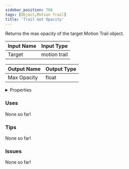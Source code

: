 ```yaml
---
sidebar_position: 768
tags: [Object,Motion Trail]
title: 'Trail Get Opacity'
---
```


Returns the max opacity of the target Motion Trail object.




<EsbSvg />

| Input Name | Input Type |
|-----------|-----------|
| Target | motion trail |

| Output Name | Output Type |
|-----------|-----------|
| Max Opacity | float |


<details>
  <summary>Properties</summary>
  <div>
    <div>
    <table>
      <thead>
        <tr>
          <th>Is beta required?</th>
          <th>❌</th>
        </tr>
        <tr>
          <th>Is this chip a trolling risk?</th>
          <th>❌</th>
        </tr>
        <tr>
          <th>Is this chip a role assignment risk?</th>
          <th>❌</th>
        </tr>
        <tr>
          <th>Chip UUID</th>
          <th>6dcc7a44-0163-4058-97a9-1ef7f482a3d5</th>
        </tr>
      </thead>
    </table>
    </div>
  </div>
</details>

### Uses

None so far!

### Tips

None so far!

### Issues

None so far!